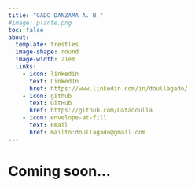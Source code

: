 ```yaml
---
title: "GADO DANZAMA A. B."
#image: plante.png
toc: false
about: 
  template: trestles
  image-shape: round
  image-width: 21em
  links: 
    - icon: linkedin
      text: LinkedIn
      href: https://www.linkedin.com/in/doullagado/
    - icon: github
      text: GitHub
      href: https://github.com/Datadoulla
    - icon: envelope-at-fill
      text: Email
      href: mailto:doullagado@gmail.com
---
```


# Coming soon...

